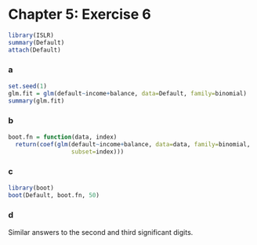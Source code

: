 Chapter 5: Exercise 6
========================================================

```r
library(ISLR)
summary(Default)
attach(Default)
```

### a
```r
set.seed(1)
glm.fit = glm(default~income+balance, data=Default, family=binomial)
summary(glm.fit)
```

### b
```r
boot.fn = function(data, index)
  return(coef(glm(default~income+balance, data=data, family=binomial,
                  subset=index)))
```

### c
```r
library(boot)
boot(Default, boot.fn, 50)
```

### d
Similar answers to the second and third significant digits.

